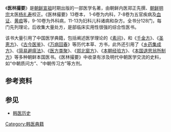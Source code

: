 《'''医林撮要'''》是[[朝鲜宣祖|朝鲜宣祖]]时期出版的一部医学名著，由朝鲜内医郑正先撰、[[朝鲜明宗|朝鲜明宗]]太医[[杨礼寿|杨礼寿]]校正{{r|车武|page1=21|page2=56}}{{r|梁永宣}}。《医林撮要》13卷本， 1-6卷为内科，7-8卷为五官疾病及[[血证|血证]]、[[黄疸|黄疸]]等，9-10卷为外科病，11-13为妇科儿科诸病和杂方。全书分128门，每门先列理论，后收集大量处方，是部临床实用性很强的综合性医书{{r|车武|page=22}}。

该书大量引用了中国医学典籍，包括阐述医学理论的《[[素问|素问]]》，和《[[千金方|千金方]]》、《[[圣恵方|圣恵方]]》、《[[古今医鉴|古今医鉴]]》、《[[万病回春|万病回春]]》等历代本草、方书，此外还引用了《[[乡药集成方|乡药集成方]]》、《[[简易避瘟法|简易避瘟法]]》、《[[医方类聚|医方类聚]]》、《[[郑北窗方|郑北窗方]]》、《[[本朝经验方|本朝经验方]]》、《[[本国退思翁所制方|本国退思翁所制方]]》等多种朝鲜本国医书{{r|车武|page=22}}。《医林撮要》中收录有涉及明代中朝医学交流的史料，如“中朝质问方”、“中朝传习方”等方剂{{r|车武|page=21|梁永宣}}。

== 参考资料 ==
{{Reflist|refs=
<ref name="车武">{{cite book |author=车武|coauthors= |title=《许浚与《东医宝鉴》》 |year=2012年1月 |publisher=中央民族大学出版社 |location=北京 |isbn=978-7-5660-0134-4 }}</ref>
<ref name="梁永宣">{{cite journal |title=朝鲜《医林撮要》所载中朝医学交流史料研究  |author=梁永宣  | coauthors =  |journal=《中华医史杂志》 |date=2001年01期}}</ref>
}}

==参见==
*[[韩医历史|韩医历史]]

[[Category:韩医典籍|Category:韩医典籍]]